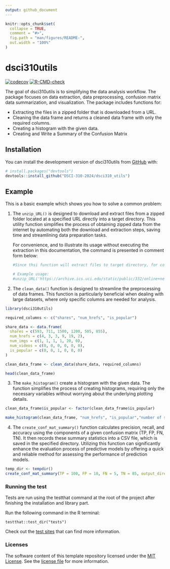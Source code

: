 ```yaml
---
output: github_document
---
```


<!-- README.md is generated from README.Rmd. Please edit that file -->

```r
knitr::opts_chunk$set(
  collapse = TRUE,
  comment = "#>",
  fig.path = "man/figures/README-",
  out.width = "100%"
)
```

# dsci310utils

<!-- badges: start -->

[![codecov](https://codecov.io/gh/DSCI-310-2024/dsci310utils/branch/main/graph/badge.svg)](https://codecov.io/gh/DSCI-310-2024/dsci310utils)
[![R-CMD-check](https://github.com/DSCI-310-2024/dsci310_utils/actions/workflows/R-CMD-check.yaml/badge.svg)](https://github.com/DSCI-310-2024/dsci310_utils/actions/workflows/R-CMD-check.yaml)

<!-- badges: end -->

The goal of dsci310utils is to simplifying the data analysis workflow. The package focuses on data extraction, data preprocessing, confusion matrix data summarization, and visualization. The package includes functions for:

-   Extracting the files in a zipped folder that is downloaded from a URL.
-   Cleaning the data frame and returns a cleaned data frame with only the required columns.
-   Creating a histogram with the given data.
-   Creating and Write a Summary of the Confusion Matrix

## Installation

You can install the development version of dsci310utils from [GitHub](https://github.com/) with:

``` r
# install.packages("devtools")
devtools::install_github("DSCI-310-2024/dsci310_utils")
```

## Example

This is a basic example which shows you how to solve a common problem:

1.  The `unzip_URL()` is designed to download and extract files from a zipped folder located at a specified URL directly into a target directory. This utility function simplifies the process of obtaining zipped data from the internet by automating both the download and extraction steps, saving time and streamlining data preparation tasks.

    For convenience, and to illustrate its usage without executing the extraction in this documentation, the command is presented in comment form below:

    ```r
    #Since thsi function will extract files to target directory, for convince, we just show the comment how to use it 

    # Example usage:
    #unzip_URL('https://archive.ics.uci.edu/static/public/332/online+news+popularity.zip', "data/")

    ```

```{=html}
<!-- -->
```
2.  The `clean_data()` function is designed to streamline the preprocessing of data frames. This function is particularly beneficial when dealing with large datasets, where only specific columns are needed for analysis.

```r
library(dsci310utils)

required_columns <- c("shares", "num_hrefs", "is_popular")

share_data <- data.frame(
  shares = c(593, 711, 1500, 1200, 505, 855),
  num_hrefs = c(4, 3, 3, 9, 19, 2),
  num_imgs = c(1, 1, 1, 1, 20, 0),
  num_videos = c(0, 0, 0, 0, 0, 0),
  is_popular = c(0, 0, 1, 0, 0, 0)
)

clean_data_frame <- clean_data(share_data, required_columns)

head(clean_data_frame)

```

3.  The `make_histogram()` create a histogram with the given data. The function simplifies the process of creating histograms, requiring only the necessary variables without worrying about the underlying plotting details.

```r

clean_data_frame$is_popular <- factor(clean_data_frame$is_popular)

make_histogram(clean_data_frame, "num_hrefs", "is_popular","number of shares", "Histogram of shares")
```

4.  The `create_conf_mat_summary()` function calculates precision, recall, and accuracy using the components of a given confusion matrix (TP, FP, FN, TN). It then records these summary statistics into a CSV file, which is saved in the specified directory. Utilizing this function can significantly enhance the evaluation process of predictive models by offering a quick and reliable method for assessing the performance of prediction models.

```r
temp_dir <- tempdir()
create_conf_mat_summary(TP = 100, FP = 10, FN = 5, TN = 85, output_directory = temp_dir)


```

### Running the test

Tests are run using the testthat command at the root of the project after finishing the installation and library part.

Run the following command in the R terminal:

```         
testthat::test_dir("tests")
```

Check out the [test sites](https://github.com/DSCI-310-2024/dsci310utils/tree/main/tests/testthat) that can find more information.


### Licenses

The software content of this template repository licensed under the [MIT License](https://spdx.org/licenses/MIT.html). See the [license file](LICENSE.md) for more information.
